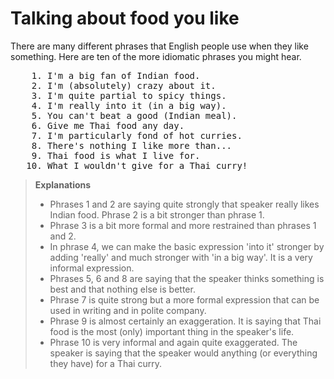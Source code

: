 # Talking about food you like

There are many different phrases that English people use when they like something. Here are ten of the more idiomatic phrases you might hear.

<pre className="text-xl font-semibold font-sans leading-3">
    1. I'm a big fan of Indian food.
    2. I'm (absolutely) crazy about it.
    3. I'm quite partial to spicy things.
    4. I'm really into it (in a big way).
    5. You can't beat a good (Indian meal).
    6. Give me Thai food any day.
    7. I'm particularly fond of hot curries.
    8. There's nothing I like more than...
    9. Thai food is what I live for.
   10. What I wouldn't give for a Thai curry!
</pre>

> __Explanations__
> - Phrases 1 and 2 are saying quite strongly that speaker really likes Indian food. Phrase 2 is a bit stronger than phrase 1.
> - Phrase 3 is a bit more formal and more restrained than phrases 1 and 2.
> - In phrase 4, we can make the basic expression 'into it' stronger by adding 'really' and much stronger with 'in a big way'. It is a very informal expression.
> - Phrases 5, 6 and 8 are saying that the speaker thinks something is best and that nothing else is better.
> - Phrase 7 is quite strong but a more formal expression that can be used in writing and in polite company.
> - Phrase 9 is almost certainly an exaggeration. It is saying that Thai food is the most (only) important thing in the speaker's life.
> - Phrase 10 is very informal and again quite exaggerated. The speaker is saying that the speaker would anything (or everything they have) for a Thai curry.
